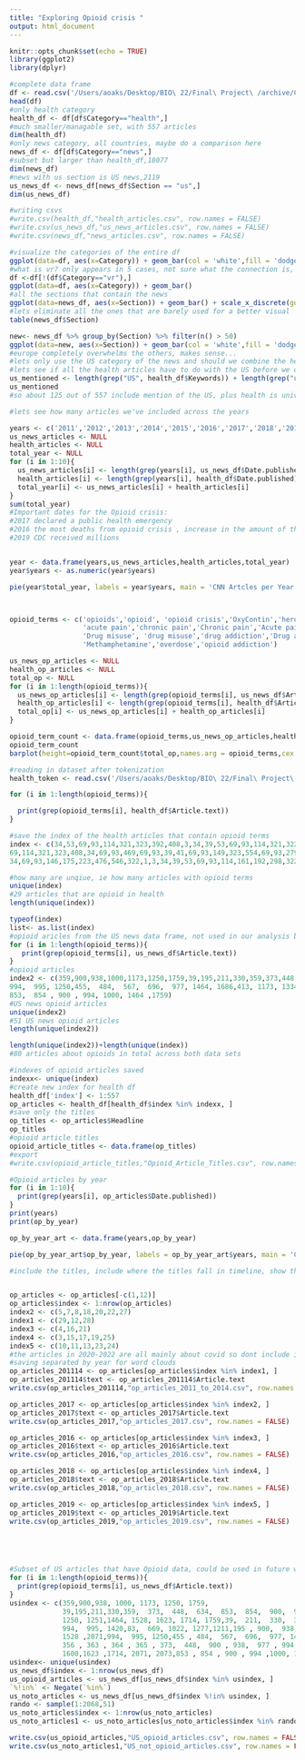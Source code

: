 ```yaml
---
title: "Exploring Opioid crisis "
output: html_document
---
```


```r
knitr::opts_chunk$set(echo = TRUE)
library(ggplot2)
library(dplyr)

```


```r
#complete data frame 
df <- read.csv('/Users/aoaks/Desktop/BIO\ 22/Final\ Project\ /archive/CNN_Articels_clean_2/CNN_Articels_clean.csv')
head(df)
#only health category 
health_df <- df[df$Category=="health",]
#much smaller/managable set, with 557 articles 
dim(health_df)
#only news category, all countries, maybe do a comparison here 
news_df <- df[df$Category=="news",]
#subset but larger than health_df,18077
dim(news_df)
#news with us section is US news,2119
us_news_df <- news_df[news_df$Section == "us",]
dim(us_news_df)

#writing csvs 
#write.csv(health_df,"health_articles.csv", row.names = FALSE)
#write.csv(us_news_df,"us_news_articles.csv", row.names = FALSE)
#write.csv(news_df,"news_articles.csv", row.names = FALSE)
```

```r
#visualize the categories of the entire df
ggplot(data=df, aes(x=Category)) + geom_bar(col = 'white',fill = 'dodgerblue4')+ ggtitle('Categories of the Articles')
#what is vr? only appears in 5 cases, not sure what the connection is, remove for visual
df <-df[!(df$Category=="vr"),]
ggplot(data=df, aes(x=Category)) + geom_bar()
#all the sections that contain the news 
ggplot(data=news_df, aes(x=Section)) + geom_bar() + scale_x_discrete(guide = guide_axis(n.dodge=3))
#lets eliminate all the ones that are barely used for a better visual 
table(news_df$Section)

new<- news_df %>% group_by(Section) %>% filter(n() > 50)
ggplot(data=new, aes(x=Section)) + geom_bar(col = 'white',fill = 'dodgerblue4')+ ggtitle('Most Frequent Sections of the News Articles')
#europe completely overwhelms the others, makes sense... 
#lets only use the US category of the news and should we combine the health into one df 
#lets see if all the health articles have to do with the US before we combine them 
us_mentioned <- length(grep("US", health_df$Keywords)) + length(grep("us", health_df$Keywords))
us_mentioned 
#so about 125 out of 557 include mention of the US, plus health is universal so we should include them

#lets see how many articles we've included across the years 

years <- c('2011','2012','2013','2014','2015','2016','2017','2018','2019','2020')
us_news_articles <- NULL
health_articles <- NULL
total_year <- NULL 
for (i in 1:10){
  us_news_articles[i] <- length(grep(years[i], us_news_df$Date.published))
  health_articles[i] <- length(grep(years[i], health_df$Date.published))
  total_year[i] <- us_news_articles[i] + health_articles[i]
}
sum(total_year)
#Important dates for the Opioid crisis:
#2017 declared a public health emergency 
#2016 the most deaths from opioid crisis , increase in the amount of the hosptilizations after 
#2019 CDC received millions 


year <- data.frame(years,us_news_articles,health_articles,total_year)
year$years <- as.numeric(year$years)

pie(year$total_year, labels = year$years, main = 'CNN Artcles per Year',col = rainbow(length(year$years)))



opioid_terms <- c('opioids','opioid', 'opioid crisis','OxyContin','heroine','Vicodin','morphine','methadone','Fentanyl',
                  'acute pain','chronic pain','Chronic pain','Acute pain',
                  'Drug misuse', 'drug misuse','drug addiction','Drug addiction',
                  'Methamphetamine','overdose','opioid addiction')

us_news_op_articles <- NULL
health_op_articles <- NULL
total_op <- NULL 
for (i in 1:length(opioid_terms)){
  us_news_op_articles[i] <- length(grep(opioid_terms[i], us_news_df$Article.text))
  health_op_articles[i] <- length(grep(opioid_terms[i], health_df$Article.text))
  total_op[i] <- us_news_op_articles[i] + health_op_articles[i]
}

opioid_term_count <- data.frame(opioid_terms,us_news_op_articles,health_op_articles,total_op)
opioid_term_count
barplot(height=opioid_term_count$total_op,names.arg = opioid_terms,cex.names=0.8,)


```

```r
#reading in dataset after tokenization
health_token <- read.csv('/Users/aoaks/Desktop/BIO\ 22/Final\ Project\ /archive/CNN_Articels_clean_2/NEW.csv')
```

```r

for (i in 1:length(opioid_terms)){

  print(grep(opioid_terms[i], health_df$Article.text))
}

#save the index of the health articles that contain opioid terms
index <- c(34,53,69,93,114,321,323,392,408,3,34,39,53,69,93,114,321,322,323,392,407,408,488,
69,114,321,323,408,34,69,93,469,69,93,39,41,69,93,149,323,554,69,93,279,323,392,53,69,93,321,
34,69,93,146,175,223,476,546,322,1,3,34,39,53,69,93,114,161,192,298,322,358,392,408,34,39,69)

#how many are unqiue, ie how many articles with opioid terms
unique(index)
#29 articles that are opioid in health 
length(unique(index))

typeof(index)
list<- as.list(index)
#opioid aricles from the US news data frame, not used in our analysis but coul be helpful 
for (i in 1:length(opioid_terms)){
   print(grep(opioid_terms[i], us_news_df$Article.text))
}
#opioid articles 
index2 <- c(359,900,938,1000,1173,1250,1759,39,195,211,330,359,373,448,634,853,854,900,927,938,994,995,1000, 1051,1173,1250,1251,1464,1528, 1623, 1714, 1759,39,  211,  330,  373,  634,  994,  995, 1251, 1714,211,  634,  994,  995, 1420,83,  669, 1022, 1277,1211,195,  900,  938, 1415, 1420, 1528,900,195,  938 ,1173, 1528, 2071,
994,  995, 1250,455,  484,  567,  696,  977, 1464, 1686,413, 1173, 1334,195,  201,  334,  356,  363,  364,  365,  373,  448,  900,  938,  977,  994, 1027, 1173, 1211, 1250, 1359, 1528, 1600,1623, 1714, 2071, 2073,
853,  854 , 900 , 994, 1000, 1464 ,1759)
#US news opioid articles 
unique(index2)
#51 US news opioid articles 
length(unique(index2))

length(unique(index2))+length(unique(index))
#80 articles about opioids in total across both data sets 

#indexes of opioid articles saved
indexx<- unique(index)
#create new index for health df
health_df['index'] <- 1:557
op_articles <- health_df[health_df$index %in% indexx, ]
#save only the titles 
op_titles <- op_articles$Headline
op_titles
#opioid article titles 
opioid_article_titles <- data.frame(op_titles)
#export
#write.csv(opioid_article_titles,"Opioid_Article_Titles.csv", row.names = FALSE)
```

```r
#Opioid articles by year 
for (i in 1:10){
  print(grep(years[i], op_articles$Date.published))
}
print(years)
print(op_by_year)

op_by_year_art <- data.frame(years,op_by_year)

pie(op_by_year_art$op_by_year, labels = op_by_year_art$years, main = 'CNN Opioid Artcles per Year in Health Section',col = rainbow(length(op_by_year_art$years)),radius = 1)

#include the titles, include where the titles fall in timeline, show the change 


op_articles <- op_articles[-c(1,12)]
op_articles$index <- 1:nrow(op_articles)
index2 <- c(5,7,8,18,20,22,27)
index1 <- c(29,12,28)
index3 <- c(4,16,21)
index4 <- c(3,15,17,19,25)
index5 <- c(10,11,13,23,24)
#the articles in 2020-2022 are all mainly about covid so dont include in word cloud
#saving separated by year for word clouds
op_articles_201114 <- op_articles[op_articles$index %in% index1, ]
op_articles_201114$text <- op_articles_201114$Article.text
write.csv(op_articles_201114,"op_articles_2011_to_2014.csv", row.names = FALSE)

op_articles_2017 <- op_articles[op_articles$index %in% index2, ]
op_articles_2017$text <- op_articles_2017$Article.text
write.csv(op_articles_2017,"op_articles_2017.csv", row.names = FALSE)

op_articles_2016 <- op_articles[op_articles$index %in% index3, ]
op_articles_2016$text <- op_articles_2016$Article.text
write.csv(op_articles_2016,"op_articles_2016.csv", row.names = FALSE)

op_articles_2018 <- op_articles[op_articles$index %in% index4, ]
op_articles_2018$text <- op_articles_2018$Article.text
write.csv(op_articles_2018,"op_articles_2018.csv", row.names = FALSE)

op_articles_2019 <- op_articles[op_articles$index %in% index5, ]
op_articles_2019$text <- op_articles_2019$Article.text
write.csv(op_articles_2019,"op_articles_2019.csv", row.names = FALSE)






```

```r
#Subset of US articles that have Opioid data, could be used in future work 
for (i in 1:length(opioid_terms)){
  print(grep(opioid_terms[i], us_news_df$Article.text))
}
usindex <- c(359,900,938, 1000, 1173, 1250, 1759,
             39,195,211,330,359,  373,  448,  634,  853,  854,  900,  927,  938,  994,  995, 1000, 1051, 1173,
             1250, 1251,1464, 1528, 1623, 1714, 1759,39,  211,  330,  373,  634,  994,  995, 1251, 1714,211,634,
             994,  995, 1420,83,  669, 1022, 1277,1211,195 , 900,  938, 1415, 1420, 1528,900,195,  938, 1173,
             1528 ,2071,994,  995, 1250,455 , 484,  567,  696,  977, 1464 ,1686,413, 1173, 1334,195,  201,  334,
             356 , 363 , 364 , 365 , 373,  448,  900 , 938,  977 , 994 ,1027, 1173, 1211, 1250, 1359, 1528,
             1600,1623 ,1714, 2071, 2073,853 , 854 , 900 , 994 ,1000, 1464 ,1759)
usindex<- unique(usindex)
us_news_df$index <- 1:nrow(us_news_df)
us_opioid_articles <- us_news_df[us_news_df$index %in% usindex, ]
`%!in%` <- Negate(`%in%`)
us_noto_articles <- us_news_df[us_news_df$index %!in% usindex, ]
rando <- sample(1:2068,51)
us_noto_articles$index <- 1:nrow(us_noto_articles)
us_noto_articles1 <- us_noto_articles[us_noto_articles$index %in% rando, ]

write.csv(us_opioid_articles,"US_opioid_articles.csv", row.names = FALSE)
write.csv(us_noto_articles1,"US_not_opioid_articles.csv", row.names = FALSE)
```
